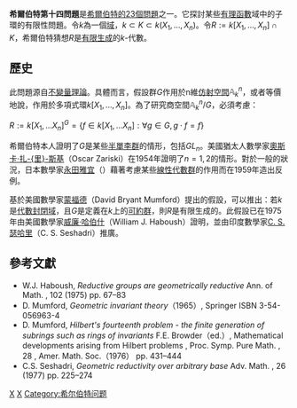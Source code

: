 '''希爾伯特第十四問題'''是[[希爾伯特的23個問題|希爾伯特的23個問題]]之一。它探討某些[[有理函數|有理函數]]域中的子環的有限性問題。令<math>k</math>為一個[[体_(数学)|域]]，<math>k \subset K \subset k(X_1,\ldots,X_n)</math>。令<math> R := k[X_1,\ldots,X_n] \cap K</math>，希爾伯特猜想<math>R</math>是[[有限生成|有限生成]]的<math>k</math>-代數。

==歷史==
此問題源自[[不變量理論|不變量理論]]。具體而言，假設群<math>G</math>作用於n維[[仿射空間|仿射空間]]<math>\mathbb{A}^n_k</math>，或者等價地說，作用於多項式環<math>k[X_1, \ldots, X_n]</math>。為了研究商空間<math>\mathbb{A}^n_k/G</math>，必須考慮：

<math>R := k[X_1, \ldots X_n]^G = \{f \in k[X_1, \ldots X_n] : \forall g \in G, g \cdot f = f \}</math>

希爾伯特本人證明了<math>G</math>是某些[[半單李群|半單李群]]的情形，包括<math>GL_n</math>。美國猶太人數學家[[扎里斯基|奧斯卡·扎-{里}-斯基]]（Oscar Zariski）在1954年證明了<math>n=1,2</math>的情形。對於一般的狀況，日本數學家[[永田雅宜|永田雅宜]]（{{lang|ja|永田 雅宜}}）藉著考慮某些[[線性代數群|線性代數群]]的作用而在1959年造出反例。

基於美國數學家[[大衛·蒙福德|蒙福德]]（David Bryant Mumford）提出的假設，可以推出：若<math>k</math>是[[代數封閉域|代數封閉域]]，且<math>G</math>是定義在<math>k</math>上的[[可約群|可約群]]，則<math>R</math>是有限生成的。此假設已在1975年由美國數學家[[威廉·哈伯什|威廉·哈伯什]]（William J. Haboush）證明，並由印度數學家[[康吉瓦拉姆·斯里蘭加查里·塞沙德里|C. S. 瑟哈里]]（C. S. Seshadri）推廣。

==參考文獻==
{{refbegin}}
*  W.J. Haboush,   ''Reductive groups are geometrically reductive''  Ann. of Math. , 102 (1975)  pp. 67–83
*  D. Mumford,   ''Geometric invariant theory''（1965）, Springer ISBN 3-54-056963-4
*  D. Mumford,   ''Hilbert's fourteenth problem - the finite generation of subrings such as rings of invariants''  F.E. Browder（ed.）, Mathematical developments arising from Hilbert problems , Proc. Symp. Pure Math. , 28 , Amer. Math. Soc.（1976）  pp. 431–444
*  C.S. Seshadri,   ''Geometric reductivity over arbitrary base''  Adv. Math. , 26 (1977)  pp. 225–274
{{refend}}

{{Hilbert's problems}}

[[Category:交換代數|X]]
[[Category:代數幾何|X]]
[[Category:希尔伯特问题|Category:希尔伯特问题]]